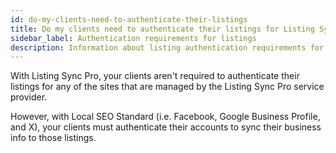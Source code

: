 ```yaml
---
id: do-my-clients-need-to-authenticate-their-listings
title: Do my clients need to authenticate their listings for Listing Sync Pro to work?
sidebar_label: Authentication requirements for listings
description: Information about listing authentication requirements for Listing Sync Pro versus Local SEO Standard
---
```


With Listing Sync Pro, your clients aren't required to authenticate their listings for any of the sites that are managed by the Listing Sync Pro service provider.

However, with Local SEO Standard (i.e. Facebook, Google Business Profile, and X), your clients must authenticate their accounts to sync their business info to those listings.